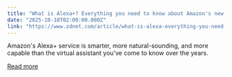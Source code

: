 ```yaml
---
title: "What is Alexa+? Everything you need to know about Amazon's new AI assistant"
date: "2025-10-10T02:00:00.000Z"
link: "https://www.zdnet.com/article/what-is-alexa-everything-you-need-to-know-about-amazons-new-ai-assistant/"
---
```


Amazon's Alexa+ service is smarter, more natural-sounding, and more capable than the virtual assistant you've come to know over the years.

[Read more](https://www.zdnet.com/article/what-is-alexa-everything-you-need-to-know-about-amazons-new-ai-assistant/)
